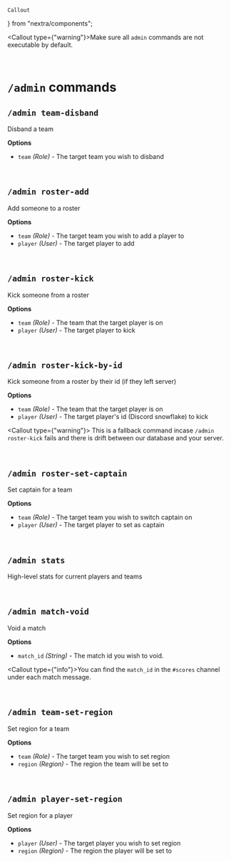     Callout
} from "nextra/components";

<Callout type={"warning"}>Make sure all `admin` commands are not executable by default.</Callout>

<br/>

# `/admin` commands

## `/admin team-disband`
Disband a team

**Options**
- `team` *(Role)* - The target team you wish to disband

<br/>

## `/admin roster-add`
Add someone to a roster

**Options**
- `team` *(Role)* - The target team you wish to add a player to
- `player` *(User)* - The target player to add

<br/>

## `/admin roster-kick`
Kick someone from a roster

**Options**
- `team` *(Role)* - The team that the target player is on
- `player` *(User)* - The target player to kick

<br/>

## `/admin roster-kick-by-id`
Kick someone from a roster by their id (if they left server)

**Options**
- `team` *(Role)* - The team that the target player is on
- `player` *(User)* - The target player's id (Discord snowflake) to kick

<Callout type={"warning"}>
    This is a fallback command incase `/admin roster-kick` fails and there is drift between our database and your server.
</Callout>

<br/>

## `/admin roster-set-captain`
Set captain for a team

**Options**
- `team` *(Role)* - The target team you wish to switch captain on
- `player` *(User)* - The target player to set as captain

<br/>

## `/admin stats`
High-level stats for current players and teams

<br/>

## `/admin match-void`
Void a match

**Options**
- `match_id` *(String)* - The match id you wish to void.

<Callout type={"info"}>You can find the `match_id` in the `#scores` channel under each match message.</Callout>

<br/>

## `/admin team-set-region`
Set region for a team

**Options**
- `team` *(Role)* - The target team you wish to set region
- `region` *(Region)* - The region the team will be set to

<br/>

## `/admin player-set-region`
Set region for a player

**Options**
- `player` *(User)* - The target player you wish to set region
- `region` *(Region)* - The region the player will be set to

<br/>